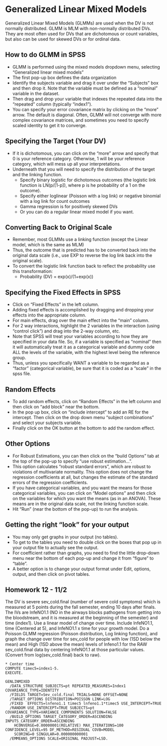 # Generalized Linear Mixed Models 

Generalized Linear Mixed Models (GLMMs) are used when the DV is not normally distributed. GLMM is MLM with non-normally distributed DVs. They are most often used for DVs that are dichotomous or count variables, but also can be used for skewed DVs or for ordinal data.

## How to do GLMM in SPSS

- GLMM is performed using the mixed models dropdown menu, selecting "Generalized linear mixed models"
- The first pop-up box defines the data organization
- Identify the subjects variable and drag it over under the "Subjects" box and then drop it. Note that the variable must be defined as a "nominal" variable in the dataset.
- Then drag and drop your variable that indexes the repeated data into the "repeated" column (typically "index1").
- You can specify your error covariance matrix by clicking on the "more" arrow. The default is diagonal. Often, GLMM will not converge with more complex covariance matrices, and sometimes you need to specify scaled identity to get it to converge.

## Specifying the Target (Your DV)

- If it is dichotomous, you can click on the "more" arrow and specify that 0 is your reference category. Otherwise, 1 will be your reference category, which will mess up all your interpretations.
- Underneath that you will need to specify the distribution of the target and the linking function.
  * Specify binary logistic for dichotomous outcomes (the logistic link function is LN(p/[1-p]), where p is he probability of a 1 on the outcome).
  * Specify either loglinear (Poisson with a log link) or negative binomial with a log link for count outcomes
  * Gamma regression is for positively skewed DVs
  * Or you can do a regular linear mixed model if you want.

## Converting Back to Original Scale

- Remember, most GLMMs use a linking function (except the Linear model, which is the same as MLM)
- Thus, the outcome that is predicted has to be converted back into the original data scale (i.e., use EXP to reverse the log link back into the original scale). 
- To convert the logistic link function back to reflect the probability use this transformation:
  * Probability (DV) = exp(x)/(1+exp(x))

## Specifying the Fixed Effects in SPSS 

- Click on "Fixed Effects" in the left column. 
- Adding fixed effects is accomplished by dragging and dropping your effects into the appropriate column. 
- For main effects, drag over the main effect into the "main" column. 
- For 2 way interactions, highlight the 2 variables in the interaction (using "control click") and drag into the 2-way column, etc.
- Note that SPSS will treat your variables according to how they are specified in your data file. So, if a variable is specified as "nominal" then it will automatically treat it as a categorical variable and dummy code ALL the levels of the variable, with the highest level being the reference group. 
- Thus, unless you specifically WANT a variable to be regarded as a "factor" (categorical variable), be sure that it is coded as a "scale" in the spss file.

## Random Effects 

- To add random effects, click on "Random Effects" in the left column and then click on "add block" near the bottom. 
- In the pop up box, click on "include intercept" to add an RE for the intercept. Then click on the drop down menu "subject combinations" and select your subjects variable. 
- Finally click on the OK button at the bottom to add the random effect.

## Other Options

- For Robust Estimations, you can then click on the "build Options" tab at the top of the pop-up to specify "use robust estimation…". 
- This option calculates "robust standard errors", which are robust to violations of multivariate normality. This option does not change the regression coefficients at all, but changes the estimate of the standard errors of the regression coefficients.
- If you have categorical variables, and you want the means for those categorical variables, you can click on "Model options" and then click on the variables for which you want the means (as in an ANOVA). These means are in the original data scale, not the linking function scale.
- Hit "Run" (near the bottom of the pop-up) to run the analysis.

## Getting the right "look" for your output

- You may only get graphs in your output (no tables). 
- To get to the tables you need to double click on the boxes that pop up in your output file to actually see the output. 
- For coefficient rather than graphs, you need to find the little drop-down menu near the bottom of each pop-up and change it from "figure" to "table".
- A better option is to change your output format under Edit, options, output, and then click on pivot tables.

## Homework 12 - 11/2

The DV is severe sev_cold.final (number of severe cold symptoms) which is measured at 5 points during the fall semester, ending 10 days after finals. The IVs are lnfeNO1.1 (NO in the airways blocks pathogens from getting into the bloodstream, and it is measured at the beginning of the semester) and time (index1). Use a linear model of change over time. Include lnfeNO1.1, time (Centered at 5), and lnfeNO1.1 x time for your growth model. Do a Poisson GLMM regression (Poisson distribution, Log linking function), and graph the change over time for sev_cold for people with low (1SD below the mean) and High (1SD above the mean) levels of lnfeno1.1 for the RAW sev_cold.final data by centering lnfeNO1.1 at those particular values. (Convert from log(sev_cold.final) back to raw). 

 
```
* Center time 
COMPUTE timec5=index1-5.
EXECUTE.
 
GENLINMIXED
  /DATA_STRUCTURE SUBJECTS=pt REPEATED_MEASURES=Index1 COVARIANCE_TYPE=IDENTITY
  /FIELDS TARGET=Sev_cold.final TRIALS=NONE OFFSET=NONE
  /TARGET_OPTIONS DISTRIBUTION=POISSON LINK=LOG
  /FIXED  EFFECTS=lnfeno1.1 timec5 lnfeno1.1*timec5 USE_INTERCEPT=TRUE
  /RANDOM USE_INTERCEPT=TRUE SUBJECTS=pt COVARIANCE_TYPE=VARIANCE_COMPONENTS SOLUTION=FALSE
  /BUILD_OPTIONS TARGET_CATEGORY_ORDER=ASCENDING INPUTS_CATEGORY_ORDER=ASCENDING
    HCONVERGE=0.00000001(RELATIVE) MAX_ITERATIONS=100 CONFIDENCE_LEVEL=95 DF_METHOD=RESIDUAL COVB=MODEL
    SCORING=0 SINGULAR=0.000000000001
  /EMMEANS_OPTIONS SCALE=ORIGINAL PADJUST=LSD.
```

 




 